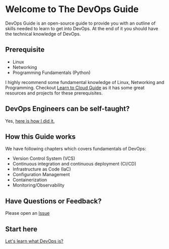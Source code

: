 # Welcome to The DevOps Guide

DevOps Guide is an open-source guide to provide you with an outline of skills needed to learn to get into DevOps. At the end of it you should have the technical knowledge of DevOps.

## Prerequisite

- Linux
- Networking
- Programming Fundamentals (Python)

I highly recommend some fundamental knowledge of Linux, Networking and Programming.
Checkout [Learn to Cloud Guide](https://learntocloud.guide) as it has some great resources and projects for these prerequisites.

## DevOps Engineers can be self-taught?

Yes, [here is how I did it.](https://youtu.be/nI8-qnSMY40)

## How this Guide works

We have following chapters which covers fundamentals of DevOps:

- Version Control System (VCS)
- Continuous integration and continuous deployment (CI/CD)
- Infrastructure as Code (IaC)
- Configuration Management
- Containerization
- Monitoring/Observability

## Have Questions or Feedback?

Please open an [Issue](https://github.com/rishabkumar7/the-devops-guide/issues)

## Start here

[Let's learn what DevOps is?](https://github.com/rishabkumar7/the-devops-guide#readme)
